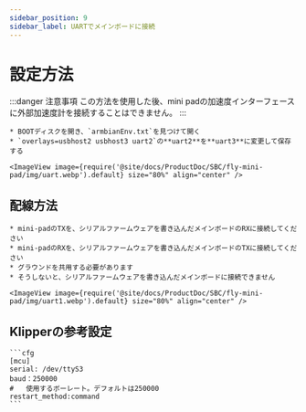 ```yaml
---
sidebar_position: 9
sidebar_label: UARTでメインボードに接続
---
```


# 設定方法

:::danger 注意事項
この方法を使用した後、mini padの加速度インターフェースに外部加速度計を接続することはできません。
:::

    * BOOTディスクを開き、`armbianEnv.txt`を見つけて開く
    * `overlays=usbhost2 usbhost3 uart2`の**uart2**を**uart3**に変更して保存する

    <ImageView image={require('@site/docs/ProductDoc/SBC/fly-mini-pad/img/uart.webp').default} size="80%" align="center" />

## 配線方法

    * mini-padのTXを、シリアルファームウェアを書き込んだメインボードのRXに接続してください
    * mini-padのRXを、シリアルファームウェアを書き込んだメインボードのTXに接続してください
    * グラウンドを共用する必要があります
    * そうしないと、シリアルファームウェアを書き込んだメインボードに接続できません

    <ImageView image={require('@site/docs/ProductDoc/SBC/fly-mini-pad/img/uart1.webp').default} size="80%" align="center" />

## Klipperの参考設定

    ```cfg
    [mcu]
    serial: /dev/ttyS3
    baud：250000
    #   使用するボーレート。デフォルトは250000
    restart_method:command
    ```